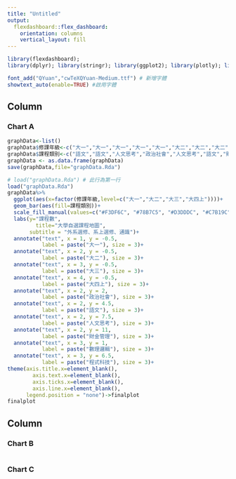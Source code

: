 ```yaml
---
title: "Untitled"
output: 
  flexdashboard::flex_dashboard:
    orientation: columns
    vertical_layout: fill
---
```


```r
library(flexdashboard);
library(dplyr); library(stringr); library(ggplot2); library(plotly); library(lubridate); library(readr); library(tidyr); library(showtext); library(colorspace); library(scales); library(magick); library(sf); library(rmapshaper); library(osmdata)

font_add("QYuan","cwTeXQYuan-Medium.ttf") # 新增字體
showtext_auto(enable=TRUE) #啟用字體
```

Column {data-width=650}
-----------------------------------------------------------------------

### Chart A

```r
graphData<-list()
graphData$修課年級<-c("大一","大一","大一","大一","大一","大二","大二","大二","大二","大二","大二","大二","大二","大二","大二","大二","大二","大三","大三","大三","大三","大三","大三","大三","大三","大四上","大四上","大四上")
graphData$課程類別<-c("語文","語文","人文思考","政治社會","人文思考","語文","財金管理","政治社會","政治社會","財金管理","政治社會","政治社會","人文思考","人文思考","人文思考","人文思考","人文思考","數理邏輯","程式科技","程式科技","人文思考","數理邏輯","人文思考","程式科技","人文思考","數理邏輯","數理邏輯","程式科技")
graphData <- as.data.frame(graphData)
save(graphData,file="graphData.Rda")

# load("graphData.Rda") # 此行為第一行
load("graphData.Rda")
graphData%>%
  ggplot(aes(x=factor(修課年級,level=c("大一","大二","大三","大四上"))))+
  geom_bar(aes(fill=課程類別))+
  scale_fill_manual(values=c("#F3DF6C", "#78B7C5", "#D3DDDC", "#C7B19C","#CC6666","#D67236"))+
  labs(y="課程數",
         title="大學自選課程地圖",
       subtitle = "外系選修、系上選修、通識")+
  annotate("text", x = 1, y = -0.5, 
           label = paste("大一"), size = 3)+
  annotate("text", x = 2, y = -0.5, 
           label = paste("大二"), size = 3)+
  annotate("text", x = 3, y = -0.5, 
           label = paste("大三"), size = 3)+
  annotate("text", x = 4, y = -0.5, 
           label = paste("大四上"), size = 3)+
  annotate("text", x = 2, y = 2, 
           label = paste("政治社會"), size = 3)+
  annotate("text", x = 2, y = 4.5, 
           label = paste("語文"), size = 3)+
  annotate("text", x = 2, y = 7.5, 
           label = paste("人文思考"), size = 3)+
  annotate("text", x = 2, y = 11, 
           label = paste("財金管理"), size = 3)+
  annotate("text", x = 3, y = 1, 
           label = paste("數理邏輯"), size = 3)+
  annotate("text", x = 3, y = 6.5, 
           label = paste("程式科技"), size = 3)+
theme(axis.title.x=element_blank(),
        axis.text.x=element_blank(),
        axis.ticks.x=element_blank(),
        axis.line.x=element_blank(),
      legend.position = "none")->finalplot
finalplot
```

Column {data-width=350}
-----------------------------------------------------------------------

### Chart B

```r


```

### Chart C

```r

```

